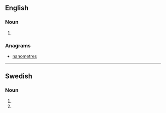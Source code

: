 {{also|Nanometers|nano-meters}}
==English==

===Noun===
{{head|en|noun plural form}}

# {{plural of|nanometer|lang=en}}

===Anagrams===
* [[nanometres#English|nanometres]]

----

==Swedish==

===Noun===
{{head|sv|noun form}}

# {{sv-noun-form-indef-gen-pl|nanometer}}
# {{sv-noun-form-indef-gen|nanometer}}